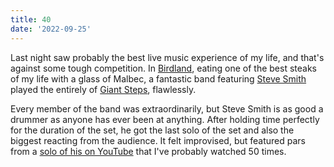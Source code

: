 ```yaml
---
title: 40
date: '2022-09-25'
---
```


Last night saw probably the best live music experience of my life, and that's against some tough competition. In [Birdland](<https://en.wikipedia.org/wiki/Birdland_(New_York_jazz_club)>), eating one of the best steaks of my life with a glass of Malbec, a fantastic band featuring [Steve Smith](https://www.youtube.com/watch?v=2KTaVJYUekY) played the entirely of [Giant Steps](https://en.wikipedia.org/wiki/Giant_Steps), flawlessly.

Every member of the band was extraordinarily, but Steve Smith is as good a drummer as anyone has ever been at anything. After holding time perfectly for the duration of the set, he got the last solo of the set and also the biggest reacting from the audience. It felt improvised, but featured pars from a [solo of his on YouTube](https://www.youtube.com/watch?v=F_T4YXhnveA) that I've probably watched 50 times.
